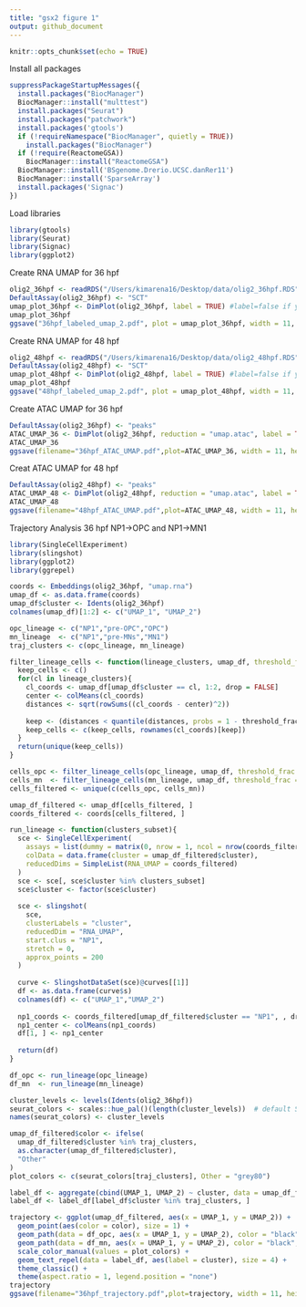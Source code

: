 ```yaml
---
title: "gsx2 figure 1"
output: github_document
---
```


```r
knitr::opts_chunk$set(echo = TRUE)
```

Install all packages 

```r
suppressPackageStartupMessages({
  install.packages("BiocManager")
  BiocManager::install("multtest")
  install.packages("Seurat")
  install.packages("patchwork")
  install.packages('gtools')
  if (!requireNamespace("BiocManager", quietly = TRUE))
    install.packages("BiocManager")
  if (!require(ReactomeGSA))
    BiocManager::install("ReactomeGSA")
  BiocManager::install('BSgenome.Drerio.UCSC.danRer11')
  BiocManager::install('SparseArray')
  install.packages('Signac')
})
```

Load libraries

```r
library(gtools)
library(Seurat)
library(Signac)
library(ggplot2)
```

Create RNA UMAP for 36 hpf
```r
olig2_36hpf <- readRDS("/Users/kimarena16/Desktop/data/olig2_36hpf.RDS")
DefaultAssay(olig2_36hpf) <- "SCT"
umap_plot_36hpf <- DimPlot(olig2_36hpf, label = TRUE) #label=false if you don't want labels on the plot
umap_plot_36hpf
ggsave("36hpf_labeled_umap_2.pdf", plot = umap_plot_36hpf, width = 11, height = 7, dpi = 300, units = "in")
```
Create RNA UMAP for 48 hpf
```r
olig2_48hpf <- readRDS("/Users/kimarena16/Desktop/data/olig2_48hpf.RDS")
DefaultAssay(olig2_48hpf) <- "SCT"
umap_plot_48hpf <- DimPlot(olig2_48hpf, label = TRUE) #label=false if you don't want labels on the plot
umap_plot_48hpf
ggsave("48hpf_labeled_umap_2.pdf", plot = umap_plot_48hpf, width = 11, height = 7, dpi = 300, units = "in")
```
Create ATAC UMAP for 36 hpf

```r
DefaultAssay(olig2_36hpf) <- "peaks"
ATAC_UMAP_36 <- DimPlot(olig2_36hpf, reduction = "umap.atac", label = TRUE, label.size = 5, repel = TRUE)
ATAC_UMAP_36
ggsave(filename="36hpf_ATAC_UMAP.pdf",plot=ATAC_UMAP_36, width = 11, height = 7, dpi = 300, units = "in")
```

Creat ATAC UMAP for 48 hpf

```r
DefaultAssay(olig2_48hpf) <- "peaks"
ATAC_UMAP_48 <- DimPlot(olig2_48hpf, reduction = "umap.atac", label = TRUE, label.size = 5, repel = TRUE)
ATAC_UMAP_48
ggsave(filename="48hpf_ATAC_UMAP.pdf",plot=ATAC_UMAP_48, width = 11, height = 7, dpi = 300, units = "in")
```

Trajectory Analysis 36 hpf NP1->OPC and NP1->MN1

```r
library(SingleCellExperiment)
library(slingshot)
library(ggplot2)
library(ggrepel)

coords <- Embeddings(olig2_36hpf, "umap.rna")
umap_df <- as.data.frame(coords)
umap_df$cluster <- Idents(olig2_36hpf)
colnames(umap_df)[1:2] <- c("UMAP_1", "UMAP_2")

opc_lineage <- c("NP1","pre-OPC","OPC")
mn_lineage  <- c("NP1","pre-MNs","MN1")
traj_clusters <- c(opc_lineage, mn_lineage)

filter_lineage_cells <- function(lineage_clusters, umap_df, threshold_frac = 0.02, max_distance = 5){
  keep_cells <- c()
  for(cl in lineage_clusters){
    cl_coords <- umap_df[umap_df$cluster == cl, 1:2, drop = FALSE]
    center <- colMeans(cl_coords)
    distances <- sqrt(rowSums((cl_coords - center)^2))
    
    keep <- (distances < quantile(distances, probs = 1 - threshold_frac)) & (distances < max_distance)
    keep_cells <- c(keep_cells, rownames(cl_coords)[keep])
  }
  return(unique(keep_cells))
}

cells_opc <- filter_lineage_cells(opc_lineage, umap_df, threshold_frac = 0.02, max_distance = 5)
cells_mn  <- filter_lineage_cells(mn_lineage, umap_df, threshold_frac = 0.02, max_distance = 5)
cells_filtered <- unique(c(cells_opc, cells_mn))

umap_df_filtered <- umap_df[cells_filtered, ]
coords_filtered <- coords[cells_filtered, ]

run_lineage <- function(clusters_subset){
  sce <- SingleCellExperiment(
    assays = list(dummy = matrix(0, nrow = 1, ncol = nrow(coords_filtered))),
    colData = data.frame(cluster = umap_df_filtered$cluster),
    reducedDims = SimpleList(RNA_UMAP = coords_filtered)
  )
  sce <- sce[, sce$cluster %in% clusters_subset]
  sce$cluster <- factor(sce$cluster)
  
  sce <- slingshot(
    sce,
    clusterLabels = "cluster",
    reducedDim = "RNA_UMAP",
    start.clus = "NP1",
    stretch = 0,
    approx_points = 200
  )
  
  curve <- SlingshotDataSet(sce)@curves[[1]]
  df <- as.data.frame(curve$s)
  colnames(df) <- c("UMAP_1","UMAP_2")
  
  np1_coords <- coords_filtered[umap_df_filtered$cluster == "NP1", , drop = FALSE]
  np1_center <- colMeans(np1_coords)
  df[1, ] <- np1_center
  
  return(df)
}

df_opc <- run_lineage(opc_lineage)
df_mn  <- run_lineage(mn_lineage)

cluster_levels <- levels(Idents(olig2_36hpf))
seurat_colors <- scales::hue_pal()(length(cluster_levels))  # default Seurat colors
names(seurat_colors) <- cluster_levels

umap_df_filtered$color <- ifelse(
  umap_df_filtered$cluster %in% traj_clusters,
  as.character(umap_df_filtered$cluster),
  "Other"
)
plot_colors <- c(seurat_colors[traj_clusters], Other = "grey80")

label_df <- aggregate(cbind(UMAP_1, UMAP_2) ~ cluster, data = umap_df_filtered, FUN = mean)
label_df <- label_df[label_df$cluster %in% traj_clusters, ]

trajectory <- ggplot(umap_df_filtered, aes(x = UMAP_1, y = UMAP_2)) +
  geom_point(aes(color = color), size = 1) +
  geom_path(data = df_opc, aes(x = UMAP_1, y = UMAP_2), color = "black", size = 1) +
  geom_path(data = df_mn, aes(x = UMAP_1, y = UMAP_2), color = "black", size = 1) +
  scale_color_manual(values = plot_colors) +
  geom_text_repel(data = label_df, aes(label = cluster), size = 4) +
  theme_classic() +
  theme(aspect.ratio = 1, legend.position = "none")
trajectory
ggsave(filename="36hpf_trajectory.pdf",plot=trajectory, width = 11, height = 7, dpi = 300, units = "in")

```


